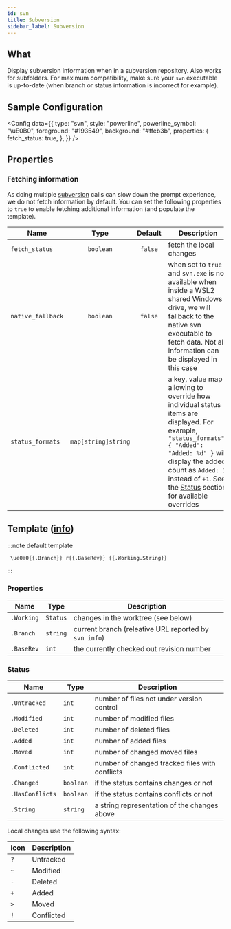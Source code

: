 ```yaml
---
id: svn
title: Subversion
sidebar_label: Subversion
---
```


## What

Display subversion information when in a subversion repository. Also works for subfolders. For maximum compatibility,
make sure your `svn` executable is up-to-date (when branch or status information is incorrect for example).

## Sample Configuration


<Config
  data={{
    type: "svn",
    style: "powerline",
    powerline_symbol: "\uE0B0",
    foreground: "#193549",
    background: "#ffeb3b",
    properties: {
      fetch_status: true,
    },
  }}
/>

## Properties

### Fetching information

As doing multiple [subversion][svn] calls can slow down the prompt experience, we do not fetch information by default.
You can set the following properties to `true` to enable fetching additional information (and populate the template).

| Name                | Type                | Default | Description                                                                                                                                                                                                                                                      |
| ------------------- | :-----------------: | :-----: | ---------------------------------------------------------------------------------------------------------------------------------------------------------------------------------------------------------------------------------------------------------------- |
| `fetch_status`      | `boolean`           | `false` | fetch the local changes                                                                                                                                                                                                                                          |
| `native_fallback`   | `boolean`           | `false` | when set to `true` and `svn.exe` is not available when inside a WSL2 shared Windows drive, we will fallback to the native svn executable to fetch data. Not all information can be displayed in this case                                                        |
| `status_formats`    | `map[string]string` |         | a key, value map allowing to override how individual status items are displayed. For example, `"status_formats": { "Added": "Added: %d" }` will display the added count as `Added: 1` instead of `+1`. See the [Status](#status) section for available overrides |

## Template ([info][templates])

:::note default template

```template
 \ue0a0{{.Branch}} r{{.BaseRev}} {{.Working.String}}
```

:::

### Properties

| Name       | Type     | Description                                           |
| ---------- | -------- | ----------------------------------------------------- |
| `.Working` | `Status` | changes in the worktree (see below)                   |
| `.Branch`  | `string` | current branch (releative URL reported by `svn info`) |
| `.BaseRev` | `int`    | the currently checked out revision number             |

### Status

| Name            | Type      | Description                                    |
| --------------- | --------- | ---------------------------------------------- |
| `.Untracked`    | `int`     | number of files not under version control      |
| `.Modified`     | `int`     | number of modified files                       |
| `.Deleted`      | `int`     | number of deleted files                        |
| `.Added`        | `int`     | number of added files                          |
| `.Moved`        | `int`     | number of changed moved files                  |
| `.Conflicted`   | `int`     | number of changed tracked files with conflicts |
| `.Changed`      | `boolean` | if the status contains changes or not          |
| `.HasConflicts` | `boolean` | if the status contains conflicts or not        |
| `.String`       | `string`  | a string representation of the changes above   |

Local changes use the following syntax:

| Icon | Description |
| ---- | ----------- |
| `?`  | Untracked   |
| `~`  | Modified    |
| `-`  | Deleted     |
| `+`  | Added       |
| `>`  | Moved       |
| `!`  | Conflicted  |

[svn]: https://subversion.apache.org
[templates]: /docs/config-templates
[hyperlinks]: /docs/config-templates#custom
